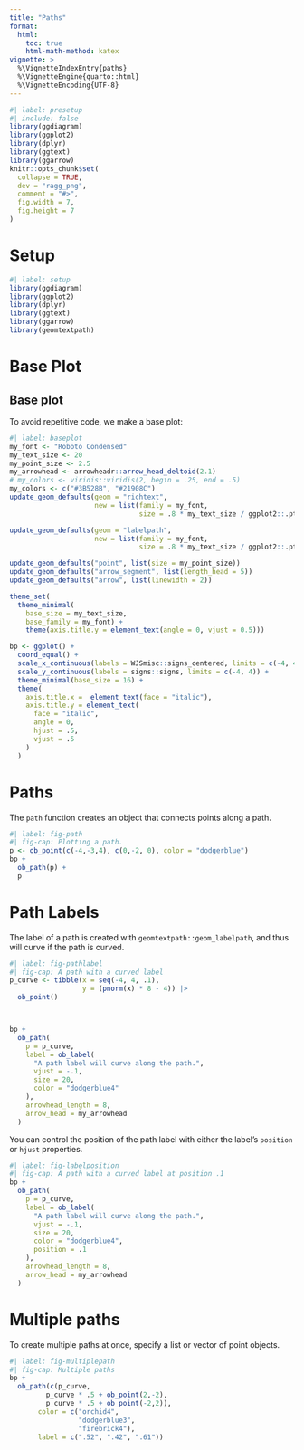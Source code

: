 ```yaml
---
title: "Paths"
format: 
  html:
    toc: true
    html-math-method: katex
vignette: >
  %\VignetteIndexEntry{paths}
  %\VignetteEngine{quarto::html}
  %\VignetteEncoding{UTF-8}
---
```


```r
#| label: presetup
#| include: false
library(ggdiagram)
library(ggplot2)
library(dplyr)
library(ggtext)
library(ggarrow)
knitr::opts_chunk$set(
  collapse = TRUE,
  dev = "ragg_png",
  comment = "#>",
  fig.width = 7,
  fig.height = 7
)

```

# Setup

```r
#| label: setup
library(ggdiagram)
library(ggplot2)
library(dplyr)
library(ggtext)
library(ggarrow)
library(geomtextpath)


```

# Base Plot


## Base plot

To avoid repetitive code, we make a base plot:

```r
#| label: baseplot
my_font <- "Roboto Condensed"
my_text_size <- 20
my_point_size <- 2.5
my_arrowhead <- arrowheadr::arrow_head_deltoid(2.1)
# my_colors <- viridis::viridis(2, begin = .25, end = .5)
my_colors <- c("#3B528B", "#21908C")
update_geom_defaults(geom = "richtext", 
                     new = list(family = my_font, 
                                size = .8 * my_text_size / ggplot2::.pt))

update_geom_defaults(geom = "labelpath", 
                     new = list(family = my_font,
                                size = .8 * my_text_size / ggplot2::.pt))

update_geom_defaults("point", list(size = my_point_size))
update_geom_defaults("arrow_segment", list(length_head = 5))
update_geom_defaults("arrow", list(linewidth = 2))

theme_set(
  theme_minimal(
    base_size = my_text_size, 
    base_family = my_font) +
    theme(axis.title.y = element_text(angle = 0, vjust = 0.5)))

bp <- ggplot() +
  coord_equal() +
  scale_x_continuous(labels = WJSmisc::signs_centered, limits = c(-4, 4)) +
  scale_y_continuous(labels = signs::signs, limits = c(-4, 4)) +
  theme_minimal(base_size = 16) +
  theme(
    axis.title.x =  element_text(face = "italic"),
    axis.title.y = element_text(
      face = "italic",
      angle = 0,
      hjust = .5,
      vjust = .5
    )
  )
```

# Paths

The `path` function creates an object that connects points along a path.

```r
#| label: fig-path
#| fig-cap: Plotting a path.
p <- ob_point(c(-4,-3,4), c(0,-2, 0), color = "dodgerblue")
bp + 
  ob_path(p) +
  p
```


# Path Labels

The label of a path is created with `geomtextpath::geom_labelpath`, and thus will curve if the path is curved.


```r
#| label: fig-pathlabel
#| fig-cap: A path with a curved label
p_curve <- tibble(x = seq(-4, 4, .1), 
                  y = (pnorm(x) * 8 - 4)) |>
  ob_point()



bp +
  ob_path(
    p = p_curve,
    label = ob_label(
      "A path label will curve along the path.",
      vjust = -.1,
      size = 20,
      color = "dodgerblue4"
    ),
    arrowhead_length = 8,
    arrow_head = my_arrowhead
  )


```

You can control the position of the path label with either the label's `position` or `hjust` properties. 

```r
#| label: fig-labelposition
#| fig-cap: A path with a curved label at position .1
bp +
  ob_path(
    p = p_curve,
    label = ob_label(
      "A path label will curve along the path.",
      vjust = -.1,
      size = 20,
      color = "dodgerblue4",
      position = .1
    ),
    arrowhead_length = 8,
    arrow_head = my_arrowhead
  )
```


# Multiple paths

To create multiple paths at once, specify a list or vector of point objects.

```r
#| label: fig-multiplepath
#| fig-cap: Multiple paths
bp +
  ob_path(c(p_curve, 
         p_curve * .5 + ob_point(2,-2),
         p_curve * .5 + ob_point(-2,2)), 
       color = c("orchid4",
                 "dodgerblue3",
                 "firebrick4"),
       label = c(".52", ".42", ".61"))
```


